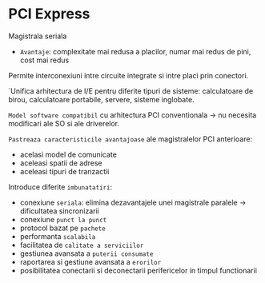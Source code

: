 
<SEO title="PCI Express" />

# PCI Express

Magistrala seriala
- `Avantaje`: complexitate mai redusa a placilor, numar mai redus de pini, cost mai redus

Permite interconexiuni intre circuite integrate si intre placi prin conectori.

`Unifica arhitectura de I/E pentru diferite tipuri de sisteme: calculatoare de birou, calculatoare portabile, servere, sisteme inglobate.

`Model software compatibil` cu arhitectura PCI conventionala -> nu necesita modificari ale SO si ale driverelor.

`Pastreaza caracteristicile avantajoase` ale magistralelor PCI anterioare:
- acelasi model de comunicate
- aceleasi spatii de adrese
- aceleasi tipuri de tranzactii

Introduce diferite `imbunatatiri`:
- conexiune `seriala`: elimina dezavantajele unei magistrale paralele -> dificultatea sincronizarii
- conexiune `punct la punct`
- protocol bazat pe `pachete`
- performanta `scalabila`
- facilitatea de `calitate a serviciilor`
- gestiunea avansata a `puterii consumate`
- raportarea si gestiune avansata a `erorilor`
- posibilitatea conectarii si deconectarii perifericelor in timpul functionarii



<Links />
